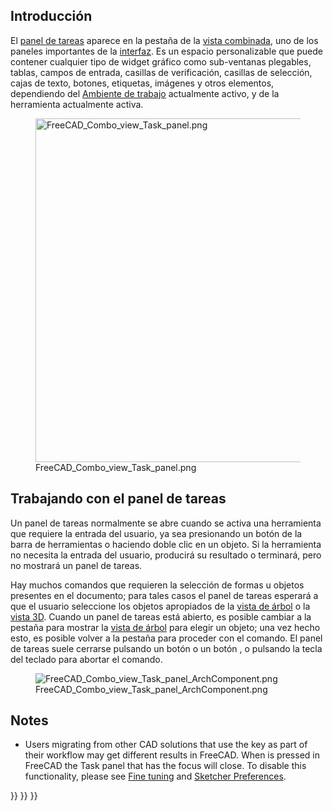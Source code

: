 <languages/>
{{TOCright}}

<span id="Introduction"></span>
== Introducción ==

<div class="mw-translate-fuzzy">
El [[Task panel/es|panel de tareas]] aparece en la pestaña {{MenuCommand|Tareas}} de la [[Combo view/es|vista combinada]], uno de los paneles importantes de la [[interface/es|interfaz]]. Es un espacio personalizable que puede contener cualquier tipo de widget gráfico como sub-ventanas plegables, tablas, campos de entrada, casillas de verificación, casillas de selección, cajas de texto, botones, etiquetas, imágenes y otros elementos, dependiendo del [[Workbenches/de|Ambiente de trabajo]] actualmente activo, y de la herramienta actualmente activa.
</div>

<div class="mw-translate-fuzzy">
[[File:FreeCAD_Combo_view_Task_panel.png|x550px]]
</div>

<div class="mw-translate-fuzzy">
{{Caption|El panel de tareas que muestra varios comandos cuando el [[PartDesign_Workbench/es|Entorno de trabajo DiseñoPieza]] está activo, y se selecciona un [[Sketch/es|Boceto]].}}
</div>

<span id="Working_with_the_Task_panel"></span>
<div class="mw-translate-fuzzy">
== Trabajando con el panel de tareas ==
</div>

<div class="mw-translate-fuzzy">
Un panel de tareas normalmente se abre cuando se activa una herramienta que requiere la entrada del usuario, ya sea presionando un botón de la barra de herramientas o haciendo doble clic en un objeto. Si la herramienta no necesita la entrada del usuario, producirá su resultado o terminará, pero no mostrará un panel de tareas.
</div>

<div class="mw-translate-fuzzy">
Hay muchos comandos que requieren la selección de formas u objetos presentes en el documento; para tales casos el panel de tareas esperará a que el usuario seleccione los objetos apropiados de la [[Tree_view/es| vista de árbol]] o la [[3D_view/es| vista 3D]]. Cuando un panel de tareas está abierto, es posible cambiar a la pestaña {{MenuCommand|Modelo}} para mostrar la [[Tree_view/es| vista de árbol]] para elegir un objeto; una vez hecho esto, es posible volver a la pestaña {{MenuCommand|Tareas}} para proceder con el comando. El panel de tareas suele cerrarse pulsando un botón {{Button|OK}} o un botón {{Button|Cerrar}}, o pulsando la tecla {{KEY|Esc}} del teclado para abortar el comando.
</div>

<div class="mw-translate-fuzzy">
[[File:FreeCAD_Combo_view_Task_panel_ArchComponent.png]]
</div>

{{Caption|Panel de tareas que se abre cuando se edita un [[Arch_Component/es|Arch Componente]]. El panel espera a que el usuario seleccione los objetos que pueden ser añadidos o sustraídos del componente.}}

==Notes==

* Users migrating from other CAD solutions that use the {{KEY|ESC}} key as part of their workflow may get different results in FreeCAD. When {{KEY|ESC}} is pressed in FreeCAD the Task panel that has the focus will close. To disable this functionality, please see [[Fine-tuning#Escape_key|Fine tuning]] and [[Sketcher_Preferences#General|Sketcher Preferences]].


{{Interface_navi{{#translation:}}}}
{{Std_Base_navi{{#translation:}}}}
{{Userdocnavi{{#translation:}}}}